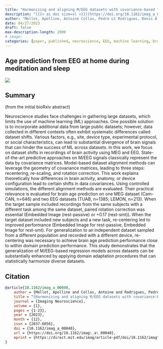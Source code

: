 ```yaml
---
title: "Harmonizing and aligning M/EEG datasets with covariance-based techniques to enhance predictive regression modeling"
description: "[{{< ai doi size=xl >}}](https://doi.org/10.1162/imag_a_00040) [{{< bi file-pdf size=1.5em >}}](https://direct.mit.edu/imag/article-pdf/doi/10.1162/imag_a_00040/2197837/imag_a_00040.pdf)"
author: "Mellot, Apolline, Antoine Collas, Pedro LC Rodrigues, Denis A. Engemann, and Alexandre Gramfort"
date: 04/27/2023
draft: false
max-description-length: 2000
# image: 
categories: [paper, published, neuroscience, EEG, machine learning, brain age, domain adaptation]
---
```


## Age prediction from EEG at home during meditation and sleep

![](../mellot_harmonizing_2023)

## Summary

(from the initial bioRxiv abstract)

Neuroscience studies face challenges in gathering large datasets, which limits the use of machine learning (ML) approaches. One possible solution is to incorporate additional data from large public datasets; however, data collected in different contexts often exhibit systematic differences called dataset shifts. Various factors, e.g., site, device type, experimental protocol, or social characteristics, can lead to substantial divergence of brain signals that can hinder the success of ML across datasets. In this work, we focus on dataset shifts in recordings of brain activity using MEG and EEG. State-of-the-art predictive approaches on M/EEG signals classically represent the data by covariance matrices. Model-based dataset alignment methods can leverage the geometry of covariance matrices, leading to three steps: recentering, re-scaling, and rotation correction. This work explains theoretically how differences in brain activity, anatomy, or device configuration lead to certain shifts in data covariances. Using controlled simulations, the different alignment methods are evaluated. Their practical relevance is evaluated for brain age prediction on one MEG dataset (Cam-CAN, n=646) and two EEG datasets (TUAB, n=1385; LEMON, n=213). When the target sample included recordings from the same subjects with a different task among the same dataset, paired rotation correction was essential (Embedded Image (rest-passive) or +0.17 (rest-smt)). When the target dataset included new subjects and a new task, re-centering led to improved performance (Embedded Image for rest-passive, Embedded Image for rest-smt). For generalization to an independent dataset sampled from a different population and recorded with a different device, re-centering was necessary to achieve brain age prediction performance close to within domain prediction performance. This study demonstrates that the generalization of M/EEG-based regression models across datasets can be substantially enhanced by applying domain adaptation procedures that can statistically harmonize diverse datasets.

## Citation

```bibtex
@article{10.1162/imag_a_00040,
    author = {Mellot, Apolline and Collas, Antoine and Rodrigues, Pedro L. C. and Engemann, Denis and Gramfort, Alexandre},
    title = "{Harmonizing and aligning M/EEG datasets with covariance-based techniques to enhance predictive regression modeling}",
    journal = {Imaging Neuroscience},
    volume = {1},
    pages = {1-23},
    year = {2023},
    month = {12},
    issn = {2837-6056},
    doi = {10.1162/imag_a_00040},
    url = {https://doi.org/10.1162/imag\_a\_00040},
    eprint = {https://direct.mit.edu/imag/article-pdf/doi/10.1162/imag\_a\_00040/2197837/imag\_a\_00040.pdf},
}
```
